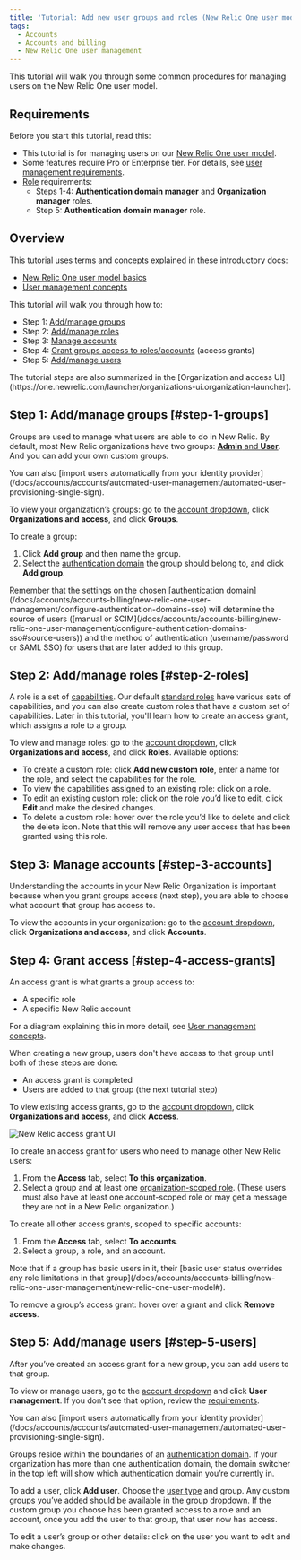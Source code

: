 ```yaml
---
title: 'Tutorial: Add new user groups and roles (New Relic One user model)'
tags:
  - Accounts
  - Accounts and billing
  - New Relic One user management
---
```


This tutorial will walk you through some common procedures for managing users on the New Relic One user model.

## Requirements

Before you start this tutorial, read this:

* This tutorial is for managing users on our [New Relic One user model](/docs/accounts/original-accounts-billing/original-product-based-pricing/overview-changes-pricing-user-model#user-models).
* Some features require Pro or Enterprise tier. For details, see [user management requirements](/docs/accounts/accounts-billing/new-relic-one-user-management/add-manage-users-groups-roles#requirements).
* [Role](/docs/accounts/accounts-billing/new-relic-one-user-management/new-relic-one-user-model#standard-roles) requirements:
  * Steps 1-4: **Authentication domain manager** and **Organization manager** roles.
  * Step 5: **Authentication domain manager** role.

## Overview

This tutorial uses terms and concepts explained in these introductory docs:

* [New Relic One user model basics](/docs/accounts/accounts-billing/new-relic-one-pricing-users/new-relic-one-user-model)
* [User management concepts](/docs/accounts/accounts-billing/new-relic-one-user-management/add-manage-users-groups-roles)

This tutorial will walk you through how to:

* Step 1: [Add/manage groups](#step-1-groups)
* Step 2: [Add/manage roles](#step-2-roles)
* Step 3: [Manage accounts](#step-3-roles)
* Step 4: [Grant groups access to roles/accounts](#step-4-access-grants) (access grants)
* Step 5: [Add/manage users](#step-5-users)

<Callout variant="tip">
  The tutorial steps are also summarized in the [Organization and access UI](https://one.newrelic.com/launcher/organizations-ui.organization-launcher).
</Callout>

## Step 1: Add/manage groups [#step-1-groups]

Groups are used to manage what users are able to do in New Relic. By default, most New Relic organizations have two groups: [**Admin** and **User**](/docs/accounts/accounts-billing/new-relic-one-user-management/new-relic-one-user-model#group-roles). And you can add your own custom groups.

<Callout variant="tip">
  You can also [import users automatically from your identity provider](/docs/accounts/accounts/automated-user-management/automated-user-provisioning-single-sign).
</Callout>

To view your organization’s groups: go to the [account dropdown](/docs/using-new-relic/welcome-new-relic/get-started/glossary#account-dropdown), click **Organizations and access**, and click **Groups**.

To create a group:

1. Click **Add group** and then name the group.
2. Select the [authentication domain](/docs/accounts/accounts-billing/new-relic-one-user-management/configure-authentication-domains-sso) the group should belong to, and click **Add group**.

<Callout variant="tip">
  Remember that the settings on the chosen [authentication domain](/docs/accounts/accounts-billing/new-relic-one-user-management/configure-authentication-domains-sso) will determine the source of users ([manual or SCIM](/docs/accounts/accounts-billing/new-relic-one-user-management/configure-authentication-domains-sso#source-users)) and the method of authentication (username/password or SAML SSO) for users that are later added to this group.
</Callout>

## Step 2: Add/manage roles [#step-2-roles]

A role is a set of [capabilities](/docs/accounts/accounts-billing/new-relic-one-user-management/add-manage-users-groups-roles#understand-concepts). Our default [standard roles](/docs/accounts/accounts-billing/new-relic-one-user-management/new-relic-one-user-model#standard-roles) have various sets of capabilities, and you can also create custom roles that have a custom set of capabilities. Later in this tutorial, you'll learn how to create an access grant, which assigns a role to a group.

To view and manage roles: go to the [account dropdown](/docs/using-new-relic/welcome-new-relic/get-started/glossary#account-dropdown), click **Organizations and access**, and click **Roles**. Available options:

* To create a custom role: click **Add new custom role**, enter a name for the role, and select the capabilities for the role.
* To view the capabilities assigned to an existing role: click on a role.
* To edit an existing custom role: click on the role you’d like to edit, click **Edit** and make the desired changes.
* To delete a custom role: hover over the role you’d like to delete and click the delete icon. Note that this will remove any user access that has been granted using this role.

## Step 3: Manage accounts [#step-3-accounts]

Understanding the accounts in your New Relic Organization is important because when you grant groups access (next step), you are able to choose what account that group has access to.

To view the accounts in your organization: go to the [account dropdown](/docs/using-new-relic/welcome-new-relic/get-started/glossary#account-dropdown), click **Organizations and access**, and click **Accounts**.

## Step 4: Grant access [#step-4-access-grants]

An access grant is what grants a group access to:

* A specific role
* A specific New Relic account

For a diagram explaining this in more detail, see [User management concepts](/docs/accounts/accounts-billing/new-relic-one-user-management/add-manage-users-groups-roles#understand-concepts).

<Callout variant="tip">
  When creating a new group, users don't have access to that group until both of these steps are done:

  * An access grant is completed
  * Users are added to that group (the next tutorial step)
</Callout>

To view existing access grants, go to the [account dropdown](/docs/using-new-relic/welcome-new-relic/get-started/glossary#account-dropdown), click **Organizations and access**, and click **Access**.

![New Relic access grant UI](./images/organization-access-access-grant.png "organization-access-access-grant.png")

To create an access grant for users who need to manage other New Relic users:

1. From the **Access** tab, select **To this organization**.
2. Select a group and at least one [organization-scoped role](/docs/accounts/accounts-billing/new-relic-one-user-management/new-relic-one-user-model-understand-user-structure#standard-roles). (These users must also have at least one account-scoped role or may get a message they are not in a New Relic organization.)

To create all other access grants, scoped to specific accounts:

1. From the **Access** tab, select **To accounts**.
2. Select a group, a role, and an account.

<Callout variant="tip">
  Note that if a group has basic users in it, their [basic user status overrides any role limitations in that group](/docs/accounts/accounts-billing/new-relic-one-user-management/new-relic-one-user-model#).
</Callout>

To remove a group’s access grant: hover over a grant and click **Remove access**.

## Step 5: Add/manage users [#step-5-users]

After you’ve created an access grant for a new group, you can add users to that group.

To view or manage users, go to the [account dropdown](/docs/using-new-relic/welcome-new-relic/get-started/glossary#account-dropdown) and click **User management**. If you don’t see that option, review the [requirements](#requirements).

<Callout variant="tip">
  You can also [import users automatically from your identity provider](/docs/accounts/accounts/automated-user-management/automated-user-provisioning-single-sign).
</Callout>

Groups reside within the boundaries of an [authentication domain](/docs/accounts/accounts-billing/new-relic-one-pricing-users/configure-authentication-domains). If your organization has more than one authentication domain, the domain switcher in the top left will show which authentication domain you’re currently in.

To add a user, click **Add user**. Choose the [user type](/docs/accounts/accounts-billing/new-relic-one-user-management/new-relic-one-user-model#user-type) and group. Any custom groups you’ve added should be available in the group dropdown. If the custom group you choose has been granted access to a role and an account, once you add the user to that group, that user now has access.

To edit a user’s group or other details: click on the user you want to edit and make changes.

